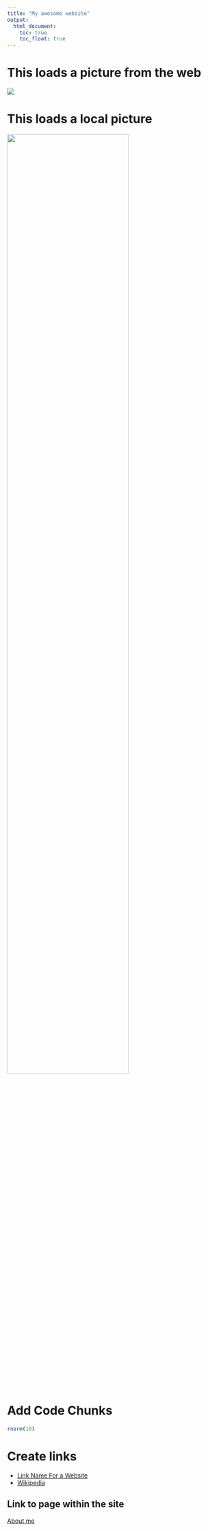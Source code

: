 ---
title: "My awesome website"
output: 
  html_document:
    toc: true
    toc_float: true
---

# This loads a picture from the web

![](https://media.giphy.com/media/drXGoW1iudhKw/giphy.gif)

# This loads a local picture

<img src="images/weird.jpg" style="width:75%">

# Add Code Chunks

```{r}
rnorm(10)
```


# Create links 

* [Link Name For a Website](https://google.com)
* [Wikipedia](https://wikipedia.com)

## Link to page within the site

[About me](about.html)

## 